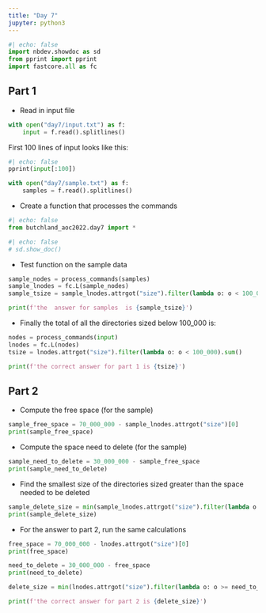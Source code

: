 ```yaml
---
title: "Day 7"
jupyter: python3
---
```


```python
#| echo: false
import nbdev.showdoc as sd
from pprint import pprint
import fastcore.all as fc
```

## Part 1

* Read in input file 
```python
with open("day7/input.txt") as f:
    input = f.read().splitlines()
```
First 100 lines of input looks like
this:

```python
#| echo: false
pprint(input[:100])
```
```python
with open("day7/sample.txt") as f:
    samples = f.read().splitlines()
```

* Create a function that processes the commands

```python
#| echo: false
from butchland_aoc2022.day7 import *

```


```python
#| echo: false
# sd.show_doc()
```
* Test function on the sample data
```python
sample_nodes = process_commands(samples)
sample_lnodes = fc.L(sample_nodes)
sample_tsize = sample_lnodes.attrgot("size").filter(lambda o: o < 100_000).sum()

print(f'the  answer for samples  is {sample_tsize}')
```

* Finally the total of all the directories sized below 100_000 is:
```python
nodes = process_commands(input)
lnodes = fc.L(nodes)
tsize = lnodes.attrgot("size").filter(lambda o: o < 100_000).sum()

print(f'the correct answer for part 1 is {tsize}')
```

## Part 2

* Compute the free space (for the sample)

```python
sample_free_space = 70_000_000 - sample_lnodes.attrgot("size")[0]
print(sample_free_space)
```

* Compute the space need to delete (for the sample)
```python
sample_need_to_delete = 30_000_000 - sample_free_space
print(sample_need_to_delete)
```
* Find the smallest size of the directories sized greater than the space needed to be deleted
```python
sample_delete_size = min(sample_lnodes.attrgot("size").filter(lambda o: o >= sample_need_to_delete))
print(sample_delete_size)

```
* For the answer to part 2, run the same calculations

```python
free_space = 70_000_000 - lnodes.attrgot("size")[0]
print(free_space)

```
```python
need_to_delete = 30_000_000 - free_space
print(need_to_delete)
```

```python
delete_size = min(lnodes.attrgot("size").filter(lambda o: o >= need_to_delete))

print(f'the correct answer for part 2 is {delete_size}')
```

